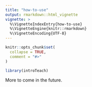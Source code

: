 ```yaml
---
title: "how-to-use"
output: rmarkdown::html_vignette
vignette: >
  %\VignetteIndexEntry{how-to-use}
  %\VignetteEngine{knitr::rmarkdown}
  %\VignetteEncoding{UTF-8}
---
```


```r
knitr::opts_chunk$set(
  collapse = TRUE,
  comment = "#>"
)
```

```r
library(introTeach)
```

More to come in the future.

